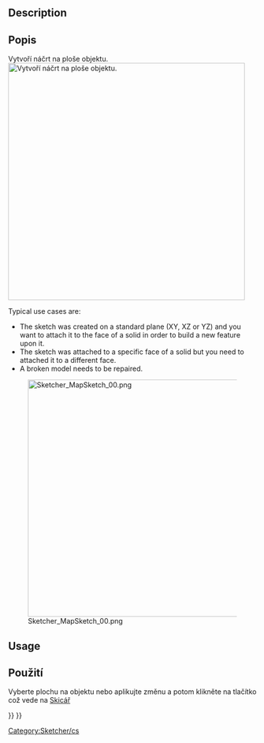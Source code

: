<languages/>

{{Docnav
|[[Sketcher_Dialog|Dialog]]
|[[Sketcher_ReorientSketch|Reorient Sketch]]
|[[Sketcher_Workbench|Sketcher]]
|IconL=
|IconR=Sketcher_ReorientSketch.svg
|IconC=Workbench_Sketcher.svg
}}

<div class="mw-translate-fuzzy">
{{GuiCommand/cs|Name=Sketcher_MapSketch|Name/cs=Skicář Vyznač náčrt|Vytvoří náčrt na ploše|Workbenches=[[Sketcher Workbench/cs|Skicář]], [[PartDesign Workbench/cs|Návrh dílu]]|MenuLocation=Návrh dílu → Vytvoř náčrt na ploše|SeeAlso=[[Sketcher NewSketch/cs|Vytvoř náčrt]]}}
</div>

==Description==

<div class="mw-translate-fuzzy">
==Popis==
Vytvoří náčrt na ploše objektu.
[[File:Sketcher_MapSketch_00.png|480px|left|Vytvoří náčrt na ploše objektu.]]
{{clear}}
</div>

Typical use cases are:
* The sketch was created on a standard plane (XY, XZ or YZ) and you want to attach it to the face of a solid in order to build a new feature upon it.
* The sketch was attached to a specific face of a solid but you need to attached it to a different face.
* A broken model needs to be repaired.

[[File:Sketcher_MapSketch_00.png|480px|none]]

==Usage== 

<div class="mw-translate-fuzzy">
==Použití==
Vyberte plochu na objektu nebo aplikujte změnu a potom klikněte na tlačítko {{KEY|[[Image:Sketcher_MapSketch.png|16px|Sketcher_MapSketch|link=Sketcher_MapSketch]] [[Sketcher_MapSketch/cs|Vytvoř náčrt na ploše]]}} což vede na [[Sketcher_NewSketch/cs|Skicář]]
{{clear}}
</div>


<div class="mw-translate-fuzzy">
[[Category:Sketcher/cs]]
</div>

{{Sketcher_Tools_navi{{#translation:}}}}
{{Userdocnavi{{#translation:}}}}